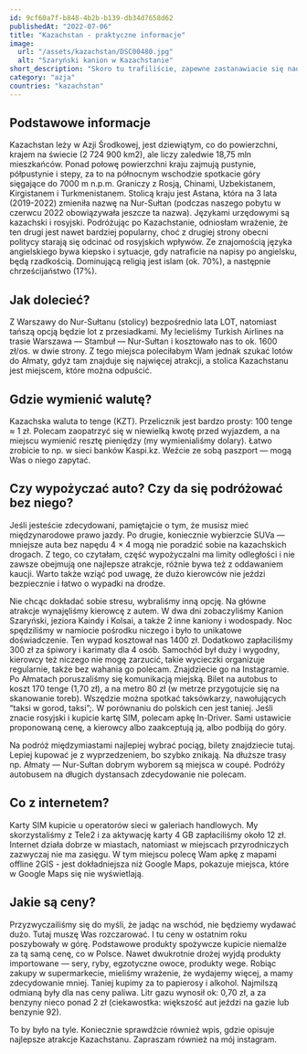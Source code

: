 ```yaml
---
id: 9cf60a7f-b848-4b2b-b139-db34d7658d62
publishedAt: "2022-07-06"
title: "Kazachstan - praktyczne informacje"
image:
  url: "/assets/kazachstan/DSC00480.jpg"
  alt: "Szaryński kanion w Kazachstanie"
short_description: "Skoro tu trafiliście, zapewne zastanawiacie się nad wyjazdem do Kazachstanu. A może jesteście już zdecydowani i szukacie konkretnych informacji? Jak przemieszczać się po Kazachstanie? Czy wypożyczać auto? Jak jest z internetem? Odpowiedzi na te i jeszcze inne pytania znajdziecie w tym wpisie."
category: "azja"
countries: "kazachstan"
---
```


## Podstawowe informacje

Kazachstan leży w Azji Środkowej, jest dziewiątym, co do powierzchni, krajem na świecie (2 724 900 km2), ale liczy zaledwie 18,75 mln mieszkańców. Ponad połowę powierzchni kraju zajmują pustynie, półpustynie i stepy, za to na północnym wschodzie spotkacie góry sięgające do 7000 m n.p.m. Graniczy z Rosją, Chinami, Uzbekistanem, Kirgistanem i Turkmenistanem. Stolicą kraju jest Astana, która na 3 lata (2019-2022) zmieniła nazwę na Nur-Sułtan (podczas naszego pobytu w czerwcu 2022 obowiązywała jeszcze ta nazwa).
Językami urzędowymi są kazachski i rosyjski. Podróżując po Kazachstanie, odniosłam wrażenie, że ten drugi jest nawet bardziej popularny, choć z drugiej strony obecni politycy starają się odcinać od rosyjskich wpływów. Ze znajomością języka angielskiego bywa kiepsko i sytuacje, gdy natraficie na napisy po angielsku, będą rzadkością. Dominującą religią jest islam (ok. 70%), a następnie chrześcijaństwo (17%).

## Jak dolecieć?

Z Warszawy do Nur-Sułtanu (stolicy) bezpośrednio lata LOT, natomiast tańszą opcją będzie lot z przesiadkami. My lecieliśmy Turkish Airlines na trasie Warszawa — Stambuł — Nur-Sułtan i kosztowało nas to ok. 1600 zł/os. w dwie strony. Z tego miejsca poleciłabym Wam jednak szukać lotów do Ałmaty, gdyż tam znajduje się najwięcej atrakcji, a stolica Kazachstanu jest miejscem, które można odpuścić.

## Gdzie wymienić walutę?

Kazachska waluta to tenge (KZT). Przelicznik jest bardzo prosty: 100 tenge ≈ 1 zł. Polecam zaopatrzyć się w niewielką kwotę przed wyjazdem, a na miejscu wymienić resztę pieniędzy (my wymienialiśmy dolary). Łatwo zrobicie to np. w sieci banków Kaspi.kz. Weźcie ze sobą paszport — mogą Was o niego zapytać.

## Czy wypożyczać auto? Czy da się podróżować bez niego?

Jeśli jesteście zdecydowani, pamiętajcie o tym, że musisz mieć międzynarodowe prawo jazdy. Po drugie, koniecznie wybierzcie SUVa — mniejsze auta bez napędu 4 × 4 mogą nie poradzić sobie na kazachskich drogach. Z tego, co czytałam, część wypożyczalni ma limity odległości i nie zawsze obejmują one najlepsze atrakcje, różnie bywa też z oddawaniem kaucji. Warto także wziąć pod uwagę, że dużo kierowców nie jeździ bezpiecznie i łatwo o wypadki na drodze.

Nie chcąc dokładać sobie stresu, wybraliśmy inną opcję. Na główne atrakcje wynajęliśmy kierowcę z autem. W dwa dni zobaczyliśmy Kanion Szaryński, jeziora Kaindy i Kolsai, a także 2 inne kaniony i wodospady. Noc spędziliśmy w namiocie pośrodku niczego i było to unikatowe doświadczenie. Ten wypad kosztował nas 1400 zł. Dodatkowo zapłaciliśmy 300 zł za śpiwory i karimaty dla 4 osób. Samochód był duży i wygodny, kierowcy też niczego nie mogę zarzucić, takie wycieczki organizuje regularnie, także bez wahania go polecam. Znajdziecie go na Instagramie. Po Ałmatach poruszaliśmy się komunikacją miejską. Bilet na autobus to koszt 170 tenge (1,70 zł), a na metro 80 zł (w metrze przygotujcie się na skanowanie toreb). Wszędzie można spotkać taksówkarzy, nawołujących “taksi w gorod, taksi”;. W porównaniu do polskich cen jest taniej. Jeśli znacie rosyjski i kupicie kartę SIM, polecam apkę In-Driver. Sami ustawicie proponowaną cenę, a kierowcy albo zaakceptują ją, albo podbiją do góry.

Na podróż międzymiastami najlepiej wybrać pociąg, bilety znajdziecie tutaj. Lepiej kupować je z wyprzedzeniem, bo szybko znikają. Na dłuższe trasy np. Ałmaty — Nur-Sułtan dobrym wyborem są miejsca w coupé. Podróży autobusem na długich dystansach zdecydowanie nie polecam.

## Co z internetem?

Karty SIM kupicie u operatorów sieci w galeriach handlowych. My skorzystaliśmy z Tele2 i za aktywację karty 4 GB zapłaciliśmy około 12 zł. Internet działa dobrze w miastach, natomiast w miejscach przyrodniczych zazwyczaj nie ma zasięgu. W tym miejscu polecę Wam apkę z mapami offline 2GIS - jest dokładniejsza niż Google Maps, pokazuje miejsca, które w Google Maps się nie wyświetlają.

## Jakie są ceny?

Przyzwyczailiśmy się do myśli, że jadąc na wschód, nie będziemy wydawać dużo. Tutaj muszę Was rozczarować. I tu ceny w ostatnim roku poszybowały w górę. Podstawowe produkty spożywcze kupicie niemalże za tą samą cenę, co w Polsce. Nawet dwukrotnie drożej wyjdą produkty importowane — sery, ryby, egzotyczne owoce, produkty wege. Robiąc zakupy w supermarkecie, mieliśmy wrażenie, że wydajemy więcej, a mamy zdecydowanie mniej. Taniej kupimy za to papierosy i alkohol. Najmilszą odmianą były dla nas ceny paliwa. Litr gazu wynosił ok: 0,70 zł, a za benzyny nieco ponad 2 zł (ciekawostka: większość aut jeździ na gazie lub benzynie 92).

To by było na tyle. Koniecznie sprawdźcie również wpis, gdzie opisuje najlepsze atrakcje
Kazachstanu. Zapraszam również na mój instagram.
